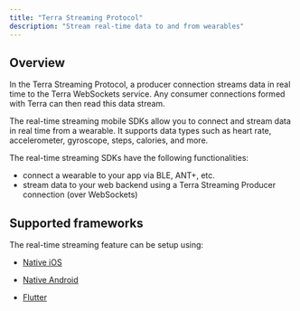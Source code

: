 ```yaml
---
title: "Terra Streaming Protocol"
description: "Stream real-time data to and from wearables"
---
```

## Overview

In the Terra Streaming Protocol, a producer connection streams data in real time to the Terra WebSockets service. Any consumer connections formed with Terra can then read this data stream.

The real-time streaming mobile SDKs allow you to connect and stream data in real time from a wearable. It supports data types such as heart rate, accelerometer, gyroscope, steps, calories, and more.

The real-time streaming SDKs have the following functionalities:

*   connect a wearable to your app via BLE, ANT+, etc.
*   stream data to your web backend using a Terra Streaming Producer connection (over WebSockets)

## Supported frameworks

The real-time streaming feature can be setup using:

*   [Native iOS](/docs/stream-heart-rate-ios-sdk)
    
*   [Native Android](/docs/stream-heart-rate-android-sdk)
    
*   [Flutter](/docs/flutter-sdk)
    

